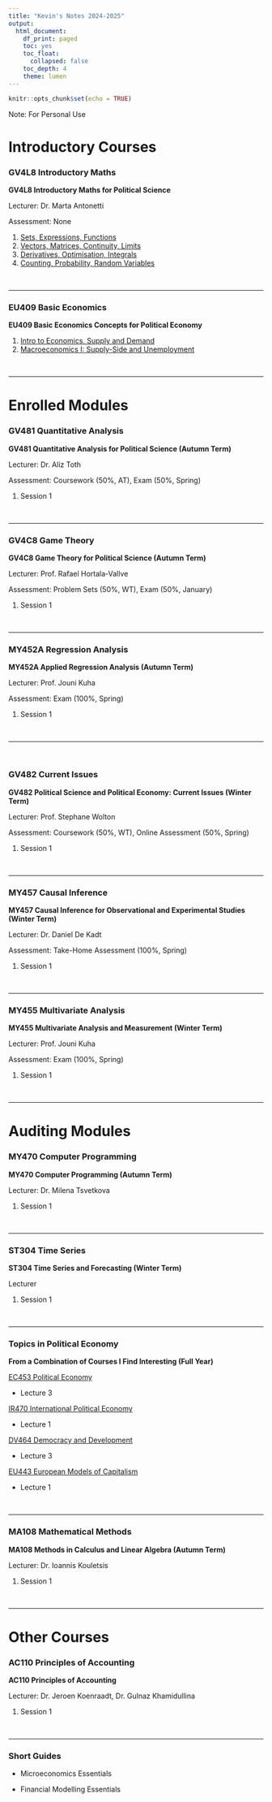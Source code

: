 ```yaml
---
title: "Kevin's Notes 2024-2025"
output:
  html_document:
    df_print: paged
    toc: yes
    toc_float:
      collapsed: false
    toc_depth: 4
    theme: lumen
---
```


```r
knitr::opts_chunk$set(echo = TRUE)
```

```{=html}
<style>
  body .main-container {
    max-width: 1100px;
    font-size: 12pt;
  }
</style>
```
Note: For Personal Use

# Introductory Courses

### GV4L8 Introductory Maths

**GV4L8 Introductory Maths for Political Science**

Lecturer: Dr. Marta Antonetti

Assessment: None

1.  [Sets, Expressions, Functions](https://kevinli03.github.io/notes/GV4L8/1.html)
2.  [Vectors, Matrices, Continuity, Limits](https://kevinli03.github.io/notes/GV4L8/2.html)
3.  [Derivatives, Optimisation, Integrals](https://kevinli03.github.io/notes/GV4L8/3.html)
4.  [Counting, Probability, Random Variables](https://kevinli03.github.io/notes/GV4L8/4.html)

<br />

------------------------------------------------------------------------

### EU409 Basic Economics

**EU409 Basic Economics Concepts for Political Economy**

1.  [Intro to Economics, Supply and Demand](https://kevinli03.github.io/notes/EU409/1.html)
2.  [Macroeconomics I: Supply-Side and Unemployment](https://kevinli03.github.io/notes/EU409/2.html)

<br />

------------------------------------------------------------------------

# Enrolled Modules

### GV481 Quantitative Analysis

**GV481 Quantitative Analysis for Political Science (Autumn Term)**

Lecturer: Dr. Aliz Toth

Assessment: Coursework (50%, AT), Exam (50%, Spring)

1.  Session 1

<br />

------------------------------------------------------------------------

### GV4C8 Game Theory

**GV4C8 Game Theory for Political Science (Autumn Term)**

Lecturer: Prof. Rafael Hortala-Vallve

Assessment: Problem Sets (50%, WT), Exam (50%, January)

1.  Session 1

<br />

------------------------------------------------------------------------

### MY452A Regression Analysis

**MY452A Applied Regression Analysis (Autumn Term)**

Lecturer: Prof. Jouni Kuha

Assessment: Exam (100%, Spring)

1.  Session 1

<br />

------------------------------------------------------------------------

<br />

### GV482 Current Issues

**GV482 Political Science and Political Economy: Current Issues (Winter Term)**

Lecturer: Prof. Stephane Wolton

Assessment: Coursework (50%, WT), Online Assessment (50%, Spring)

1.  Session 1

<br />

------------------------------------------------------------------------

### MY457 Causal Inference

**MY457 Causal Inference for Observational and Experimental Studies (Winter Term)**

Lecturer: Dr. Daniel De Kadt

Assessment: Take-Home Assessment (100%, Spring)

1.  Session 1

<br />

------------------------------------------------------------------------

### MY455 Multivariate Analysis

**MY455 Multivariate Analysis and Measurement (Winter Term)**

Lecturer: Prof. Jouni Kuha

Assessment: Exam (100%, Spring)

1.  Session 1

<br />

------------------------------------------------------------------------

# Auditing Modules

### MY470 Computer Programming

**MY470 Computer Programming (Autumn Term)**

Lecturer: Dr. Milena Tsvetkova

1.  Session 1

<br />

------------------------------------------------------------------------

### ST304 Time Series

**ST304 Time Series and Forecasting (Winter Term)**

Lecturer

1.  Session 1

<br />

------------------------------------------------------------------------

### Topics in Political Economy

**From a Combination of Courses I Find Interesting (Full Year)**

[EC453 Political Economy]{.underline}

-   Lecture 3

[IR470 International Political Economy]{.underline}

-   Lecture 1

[DV464 Democracy and Development]{.underline}

-   Lecture 3

[EU443 European Models of Capitalism]{.underline}

-   Lecture 1

<br />

------------------------------------------------------------------------

### MA108 Mathematical Methods

**MA108 Methods in Calculus and Linear Algebra (Autumn Term)**

Lecturer: Dr. Ioannis Kouletsis

1.  Session 1

<br />

------------------------------------------------------------------------

# Other Courses

### AC110 Principles of Accounting

**AC110 Principles of Accounting**

Lecturer: Dr. Jeroen Koenraadt, Dr. Gulnaz Khamidullina

1.  Session 1

<br />

------------------------------------------------------------------------

### Short Guides

-   Microeconomics Essentials

-   Financial Modelling Essentials
